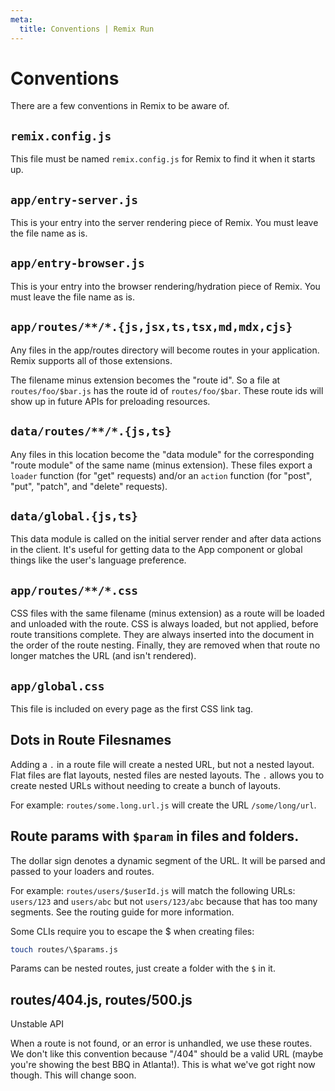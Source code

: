 ```yaml
---
meta:
  title: Conventions | Remix Run
---
```


# Conventions

There are a few conventions in Remix to be aware of.

## `remix.config.js`

This file must be named `remix.config.js` for Remix to find it when it starts up.

## `app/entry-server.js`

This is your entry into the server rendering piece of Remix. You must leave the file name as is.

## `app/entry-browser.js`

This is your entry into the browser rendering/hydration piece of Remix. You must leave the file name as is.

## `app/routes/**/*.{js,jsx,ts,tsx,md,mdx,cjs}`

Any files in the app/routes directory will become routes in your application. Remix supports all of those extensions.

The filename minus extension becomes the "route id". So a file at `routes/foo/$bar.js` has the route id of `routes/foo/$bar`. These route ids will show up in future APIs for preloading resources.

## `data/routes/**/*.{js,ts}`

Any files in this location become the "data module" for the corresponding "route module" of the same name (minus extension). These files export a `loader` function (for "get" requests) and/or an `action` function (for "post", "put", "patch", and "delete" requests).

## `data/global.{js,ts}`

This data module is called on the initial server render and after data actions in the client. It's useful for getting data to the App component or global things like the user's language preference.

## `app/routes/**/*.css`

CSS files with the same filename (minus extension) as a route will be loaded and unloaded with the route. CSS is always loaded, but not applied, before route transitions complete. They are always inserted into the document in the order of the route nesting. Finally, they are removed when that route no longer matches the URL (and isn't rendered).

## `app/global.css`

This file is included on every page as the first CSS link tag.

## Dots in Route Filesnames

Adding a `.` in a route file will create a nested URL, but not a nested layout. Flat files are flat layouts, nested files are nested layouts. The `.` allows you to create nested URLs without needing to create a bunch of layouts.

For example: `routes/some.long.url.js` will create the URL `/some/long/url`.

## Route params with `$param` in files and folders.

The dollar sign denotes a dynamic segment of the URL. It will be parsed and passed to your loaders and routes.

For example: `routes/users/$userId.js` will match the following URLs: `users/123` and `users/abc` but not `users/123/abc` because that has too many segments. See the <Link to="../routing">routing guide</Link> for more information.

Some CLIs require you to escape the \$ when creating files:

```bash
touch routes/\$params.js
```

Params can be nested routes, just create a folder with the `$` in it.

## routes/404.js, routes/500.js

<div className="text-red-500">Unstable API</div>

When a route is not found, or an error is unhandled, we use these routes. We don't like this convention because "/404" should be a valid URL (maybe you're showing the best BBQ in Atlanta!). This is what we've got right now though. This will change soon.
